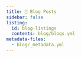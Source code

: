 ```yaml
---
title: 📮 Blog Posts
sidebar: false
listing: 
  id: blog-listings
  contents: blog/blogs.yml
metadata-files: 
  - blog/_metadata.yml
---
```


::: {#blog-listings}
:::

